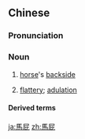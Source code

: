 {{also|马屁}}
==Chinese==
{{zh-forms|s=马屁}}

===Pronunciation===
{{zh-pron
|m=mǎpì
|c=maa5 pei3
|cat=n
}}

===Noun===
{{zh-noun}}

# {{lb|zh|literally}} [[horse]]'s [[backside]]
# {{lb|zh|figurative}} [[flattery]]; [[adulation]]

====Derived terms====
{{zh-der|拍馬屁|馬屁拍在馬腳上|馬屁拍在馬腿上|馬屁精}}

[[ja:馬屁]]
[[zh:馬屁]]